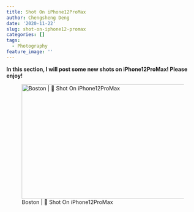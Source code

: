 ```yaml
---
title: Shot On iPhone12ProMax
author: Chengsheng Deng
date: '2020-11-22'
slug: shot-on-iphone12-promax
categories: []
tags:
  - Photography
feature_image: ''
--- 
```

**In this section, I will post some new shots on iPhone12ProMax! Please enjoy!** 


![Boston |  Shot On iPhone12ProMax](/post/2020-11-22-shot-on-iphone12-promax_files/1BD6DF02-B3BF-4A50-AD6E-9D208F4C6E1B-45795FCD-98CC-42A5-921A-D03E2B806B3B.jpg){width=600px height=300px}
